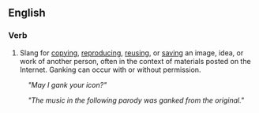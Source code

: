 ==English==
===Verb===

# Slang for [[copy|copying]], [[reprode|reproducing]], [[reuse|reusing]], or [[save|saving]] an image, idea, or work of another person, often in the context of materials posted on the Internet.  Ganking can occur with or without permission.

:''"May I gank your icon?"''

:''"The music in the following parody was ganked from the original."''